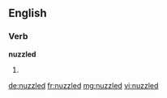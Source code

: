 ==English==

===Verb===
'''nuzzled'''

# {{past of|nuzzle}}

[[de:nuzzled]]
[[fr:nuzzled]]
[[mg:nuzzled]]
[[vi:nuzzled]]